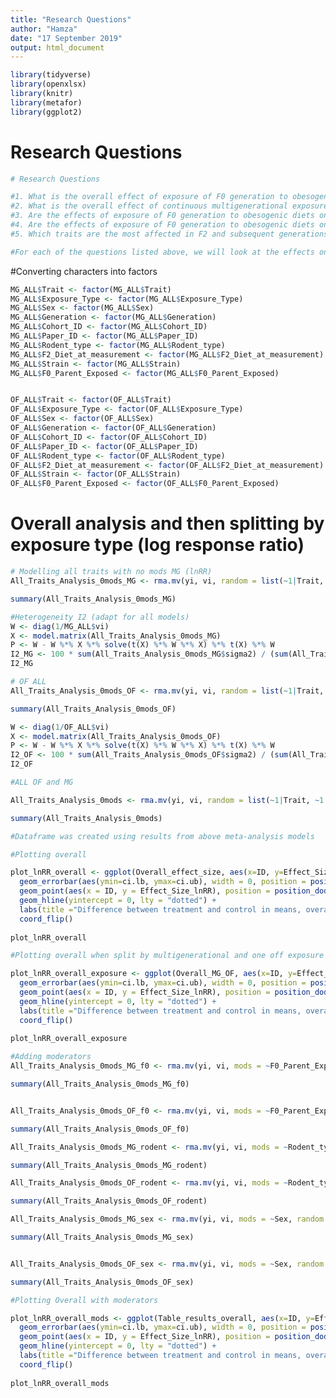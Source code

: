 ```yaml
---
title: "Research Questions"
author: "Hamza"
date: "17 September 2019"
output: html_document
---
```


```r
library(tidyverse)
library(openxlsx)  
library(knitr)
library(metafor)
library(ggplot2)
```

# Research Questions
```r
# Research Questions 

#1. What is the overall effect of exposure of F0 generation to obesogenic diets on F2 and F3 (if applicable) offspring? 
#2.	What is the overall effect of continuous multigenerational exposure to obesogenic diets on generations F2, F3? 
#3.	Are the effects of exposure of F0 generation to obesogenic diets on F2 and F3 offspring different between #paternal and maternal F0 exposure lines? 
#4.	Are the effects of exposure of F0 generation to obesogenic diets on F2 and F3 generations different between female and male offspring?
#5.	Which traits are the most affected in F2 and subsequent generations?

#For each of the questions listed above, we will look at the effects on both trait means and variability, comparing control and treatment groups at each generation.

```


#Converting characters into factors
```r
MG_ALL$Trait <- factor(MG_ALL$Trait)
MG_ALL$Exposure_Type <- factor(MG_ALL$Exposure_Type)
MG_ALL$Sex <- factor(MG_ALL$Sex)
MG_ALL$Generation <- factor(MG_ALL$Generation)
MG_ALL$Cohort_ID <- factor(MG_ALL$Cohort_ID)
MG_ALL$Paper_ID <- factor(MG_ALL$Paper_ID)
MG_ALL$Rodent_type <- factor(MG_ALL$Rodent_type)
MG_ALL$F2_Diet_at_measurement <- factor(MG_ALL$F2_Diet_at_measurement)
MG_ALL$Strain <- factor(MG_ALL$Strain)
MG_ALL$F0_Parent_Exposed <- factor(MG_ALL$F0_Parent_Exposed)



```

```r
OF_ALL$Trait <- factor(OF_ALL$Trait)
OF_ALL$Exposure_Type <- factor(OF_ALL$Exposure_Type)
OF_ALL$Sex <- factor(OF_ALL$Sex)
OF_ALL$Generation <- factor(OF_ALL$Generation)
OF_ALL$Cohort_ID <- factor(OF_ALL$Cohort_ID)
OF_ALL$Paper_ID <- factor(OF_ALL$Paper_ID)
OF_ALL$Rodent_type <- factor(OF_ALL$Rodent_type)
OF_ALL$F2_Diet_at_measurement <- factor(OF_ALL$F2_Diet_at_measurement)
OF_ALL$Strain <- factor(OF_ALL$Strain)
OF_ALL$F0_Parent_Exposed <- factor(OF_ALL$F0_Parent_Exposed)

```



# **Overall analysis and then splitting by exposure type (log response ratio)**
```r
# Modelling all traits with no mods MG (lnRR)
All_Traits_Analysis_0mods_MG <- rma.mv(yi, vi, random = list(~1|Trait, ~1|Paper_ID,~1|Cohort_ID), data=MG_ALL, method = 'REML')

summary(All_Traits_Analysis_0mods_MG)

#Heterogeneity I2 (adapt for all models)
W <- diag(1/MG_ALL$vi)
X <- model.matrix(All_Traits_Analysis_0mods_MG)
P <- W - W %*% X %*% solve(t(X) %*% W %*% X) %*% t(X) %*% W
I2_MG <- 100 * sum(All_Traits_Analysis_0mods_MG$sigma2) / (sum(All_Traits_Analysis_0mods_MG$sigma2) + (All_Traits_Analysis_0mods_MG$k-All_Traits_Analysis_0mods_MG$p)/sum(diag(P)))
I2_MG

# OF ALL
All_Traits_Analysis_0mods_OF <- rma.mv(yi, vi, random = list(~1|Trait, ~1|Paper_ID,~1|Cohort_ID), data=OF_ALL, method = 'REML')

summary(All_Traits_Analysis_0mods_OF)

W <- diag(1/OF_ALL$vi)
X <- model.matrix(All_Traits_Analysis_0mods_OF)
P <- W - W %*% X %*% solve(t(X) %*% W %*% X) %*% t(X) %*% W
I2_OF <- 100 * sum(All_Traits_Analysis_0mods_OF$sigma2) / (sum(All_Traits_Analysis_0mods_OF$sigma2) + (All_Traits_Analysis_0mods_OF$k-All_Traits_Analysis_0mods_OF$p)/sum(diag(P)))
I2_OF

#ALL OF and MG

All_Traits_Analysis_0mods <- rma.mv(yi, vi, random = list(~1|Trait, ~1|Paper_ID,~1|Cohort_ID), data=Effect_Size_All_Traits, method = 'REML')

summary(All_Traits_Analysis_0mods)

#Dataframe was created using results from above meta-analysis models

#Plotting overall

plot_lnRR_overall <- ggplot(Overall_effect_size, aes(x=ID, y=Effect_Size_lnRR, colour=Experiment_Type)) + 
  geom_errorbar(aes(ymin=ci.lb, ymax=ci.ub), width = 0, position = position_dodge(0.3)) +
  geom_point(aes(x = ID, y = Effect_Size_lnRR), position = position_dodge(0.3))+
  geom_hline(yintercept = 0, lty = "dotted") +
  labs(title ="Difference between treatment and control in means, overall", x = "ID", y = "lnRR") +
  coord_flip()
 
plot_lnRR_overall

#Plotting overall when split by multigenerational and one off exposure

plot_lnRR_overall_exposure <- ggplot(Overall_MG_OF, aes(x=ID, y=Effect_Size_lnRR, colour=Experiment_Type)) + 
  geom_errorbar(aes(ymin=ci.lb, ymax=ci.ub), width = 0, position = position_dodge(0.3)) +
  geom_point(aes(x = ID, y = Effect_Size_lnRR), position = position_dodge(0.3))+
  geom_hline(yintercept = 0, lty = "dotted") +
  labs(title ="Difference between treatment and control in means, overall", x = "ID", y = "lnRR") +
  coord_flip()
 
plot_lnRR_overall_exposure


```

```r

#Adding moderators
All_Traits_Analysis_0mods_MG_f0 <- rma.mv(yi, vi, mods = ~F0_Parent_Exposed, random = list(~1|Trait, ~1|Paper_ID,~1|Cohort_ID), data=MG_ALL, method = 'REML')

summary(All_Traits_Analysis_0mods_MG_f0)


All_Traits_Analysis_0mods_OF_f0 <- rma.mv(yi, vi, mods = ~F0_Parent_Exposed, random = list(~1|Trait, ~1|Paper_ID,~1|Cohort_ID), data=OF_ALL, method = 'REML')

summary(All_Traits_Analysis_0mods_OF_f0)

All_Traits_Analysis_0mods_MG_rodent <- rma.mv(yi, vi, mods = ~Rodent_type, random = list(~1|Trait, ~1|Paper_ID,~1|Cohort_ID), data=MG_ALL, method = 'REML')

summary(All_Traits_Analysis_0mods_MG_rodent)

All_Traits_Analysis_0mods_OF_rodent <- rma.mv(yi, vi, mods = ~Rodent_type, random = list(~1|Trait, ~1|Paper_ID,~1|Cohort_ID), data=OF_ALL, method = 'REML')

summary(All_Traits_Analysis_0mods_OF_rodent)

All_Traits_Analysis_0mods_MG_sex <- rma.mv(yi, vi, mods = ~Sex, random = list(~1|Trait, ~1|Paper_ID,~1|Cohort_ID), data=MG_ALL, method = 'REML')

summary(All_Traits_Analysis_0mods_MG_sex)


All_Traits_Analysis_0mods_OF_sex <- rma.mv(yi, vi, mods = ~Sex, random = list(~1|Trait, ~1|Paper_ID,~1|Cohort_ID), data=OF_ALL, method = 'REML')

summary(All_Traits_Analysis_0mods_OF_sex)


```



```r




#Plotting Overall with moderators

plot_lnRR_overall_mods <- ggplot(Table_results_overall, aes(x=ID, y=Effect_Size_lnRR, colour=Experiment_Type)) + 
  geom_errorbar(aes(ymin=ci.lb, ymax=ci.ub), width = 0, position = position_dodge(0.3)) +
  geom_point(aes(x = ID, y = Effect_Size_lnRR), position = position_dodge(0.3))+
  geom_hline(yintercept = 0, lty = "dotted") +
  labs(title ="Difference between treatment and control in means, overall mods", x = "ID", y = "lnRR") +
  coord_flip()
 
plot_lnRR_overall_mods

```




